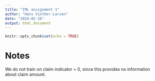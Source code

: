 ```yaml
---
title: "IML assignment 1"
author: "Hans Vinther-Larsen"
date: "2024-02-26"
output: html_document
---
```


```r
knitr::opts_chunk$set(echo = TRUE)
```


# Notes

We do not train on claim indicator = 0, since this provides no information about claim amount.









